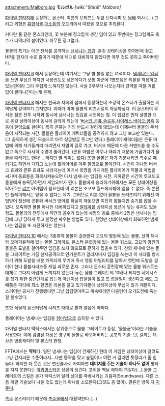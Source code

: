 attachment:/Malboro.jpg
'''モルボル''' ''[wiki:"말보로" Malboro]''

[[파이널 판타지]]에 등장하는 몬스터. 이름의 모티프는 위를 보다시피 모 [[담배]] 회사.(…) 그리고 외형은 [[흡혈식물 대소동]]의 오드리에서 따왔을 것으로 추측된다.

커다란 풀 같은 몬스터인데, 꽃 부분에 징그럽게 생긴 입이 있고 주변에는 징그럽게도 촉수가 더덕더덕 붙어있다. 아무튼 징그럽다.

몰볼의 특기는 아군 전체를 공격하는 [[냄새나는 입김]]. 온갖 상태이상을 한꺼번에 걸고 HP를 한자리 수로 줄이기 때문에 제대로 대비하지 않았다면 아무 것도 못하고 죽어버린다.

[[파이널 판타지 6]] 에서 등장하는데 여기서는 그냥 별 볼일 없는 녀석이다. [[냄새나는 입김]]을 쓰면 무섭긴 하지만 사용빈도도 낮은데다가 보통 아군에 1명쯔음은 리본을 착용하고 있는편이라 그리 무섭게 느껴지진 않는다. 사실 2부부터 나오는지라 강약을 따질 겨를 없이 썰려나간다는게 문제.

[[파이널 판타지 8]] 에서는 천국과 지옥의 섬에서 등장하는데 초강력 몬스터가 출몰하는 지역답게 강력하기 그지없다. 이때가 아마 몰볼의 리즈시절이 아닐까싶다. 
이 몬스터의 무서운 점은 전투 시작과 동시에 냄새나는 입김을 시전하는 점. 
이 입김은 먼저 설명한 대로 온갖 상태이상이 동시에 걸리게 되는데 '[[버서크]],[[콘퓨]],[[슬로우]],[[사이레스]],[[바이오]],[[암흑]] 등등이 랜덤으로 걸린다. 특히 콘퓨는 거의 반드시 걸리게 돼있는데 이제부터 몰볼의 무서움이 시작되는 시간.
몰볼은 플레이어 캐릭터들을 공격하지 않고 그냥 보고만 있는다. (그 끔찍하게 생긴 모습으로 아주 싱글벙글 웃고만 있다.) 플레이어 캐릭터들은 콘퓨 마법에 의해 자기들끼리 때리면서 자멸의 길로 가고, 버서크 때문에 다른 커맨드를 쓸 수도 없고 독으로 서서히 수명이 줄어간다. (콘퓨 마법은 아무나 때리기 때문에 가끔가다가 몰볼을 때리기도 한다! ...하지만 별 의미는 없다)
또한 몰볼은 자기 기분내키면 촉수로 때리기도 하면서 가지고 노는데 플레이어를 아주 절망으로 몰아간다. 
시간이 지나면 버서크 효과와 콘퓨 효과도 사라지는데 여기서 희망을 가지게된 플레이어가 약물과 마법을 써가며 동료들을 회복시켜놓으면 다시 냄새나는 입김을 시전. 지옥같은 시간이 루프되고 몰볼에게 능욕당하면서 게임오버가 된다. 
몰볼에게 승리하기위해서는 모든 상태이상을 막아주는 [[리본]] 아이템이 필요한데 이 리본은 초코보 월드에서밖에 얻을 수 없다. 즉 본편만 플레이해서는 얻을 수 없다는 얘기. 그러므로 리본 없이 몰볼을 쓰러뜨리기 위해선 마법방어 정션에 콘퓨와 버서크 방어를 확실히 해놓으면 여전히 힘들지만 승기를 잡을 수 있다. 
오죽하면 몰볼 하나만 대비하겠다고 [[알테마]]를 상태이상 정션에 넣는 유저도 있을정도. 몰볼과의 전투에서 약간의 꼼수가 있는데 세명의 동료 중에서 2명은 냄새나는 입김에 그냥 당하게 두고 한명만 싸우는 방법도 있다. 한명만 상태이상에서 회복하면 냄새나는 입김을 또 시전하지는 않는다.

[[파이널 판타지 10]] 에서는 3종류의 몰볼이 출현한다 고요의 평원에 있는 몰볼, 신의 체내와 오메가유적에 있는 몰볼 그레이트, 몬스터 훈련장에 있는 몰볼 워스트.
고요의 평원의 몰볼은 도발을 걸어주면 입김을 쓰지 않으므로 편하게 잡을수 있다.
신의 체내에 있는 몰볼 그레이트는 가끔 선제공격으로 인카운트가 걸리자마자 입김을 쓰는데 이 사태를 방지하기 위해 도발을 배운 캐릭터의 무기에 즉시 행동 어빌리티를 달아서 첫턴에 도발을 걸어야 한다 몰볼시리즈중 제일 괴로운 존재.
그러나 몬스터 훈련장에 있는 몰볼 워스트는 대체로 그다지 어렵게 느껴지지 않는다 hp는 몰볼 그레이트의 10배나 되지만 네메시스를 잡기 위한 중간단계로 잡는게 아닌이상 잡을일이 없고 또 잡을일이 생긴다고 해도 그때쯤은 파티에 최소 한명은 리본을 달고 있기때문에 상태이상이 무섭지 않기 때문이다. 스피어반 공사가 진행됐다면 그냥 입김맞아주고 계속때리면 다음턴이 오기도전에 죽는걸 볼수있다.

또한 식물계 몬스터답게 시리즈 대대로 불과 얼음에 약하다.

플레이어는 냄새나는 입김을 [[청마법]]으로 습득할 수 있다.

파이널 판타지 택틱스에서는 상위종으로 몰볼 그레이트가 등장, '몰볼균'이라는 기술을 사용한다. 이에 감염된 대상은 영구히 몰볼로 바뀌어버리는 공포의 기술. 단, 걸리는 대상은 범용캐릭터 및 몬스터 한정.

FFTA에서는 '''약체'''다. 일단 냄새나는 입김이 건재하긴 한데 이 게임은 상태이상이 걸려도 그냥 간지러운 수준이라서...다만 등짝을 맞고 슬립이나 이런 거 걸리면 뒷정리가 좀 힘들다. 하지만 더 웃긴 것은 변신술사로 카피하면 '''데미지를 주는 기술이 하나도 없어''' 평타를 치지 못한다는 [[이뭐병]]스러운 상황이 생긴다. 포획을 백날 해봐야 똑같다(...) 몰볼 그레이트의 스킬은 본가 택틱스와 달리 상대를 마비시키는 괴음파(Soundwave). 다른 스톱 계열 기술보다 나을 것도 없는데 마나를 소모한다(그것도 좀 많이). 결론은 양쪽 다 [[지못미]].

[[촉수]] 몬스터이기 때문에 [[촉수물]]에서 대활약한다.(...)
